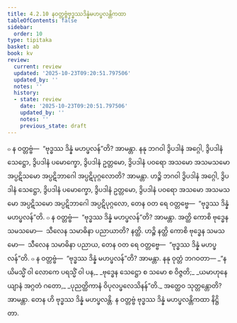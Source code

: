 ```yaml
---
title: 4.2.10 နဝတ္တဗ္ဗံဗုဒ္ဓဿဒိန္နံမဟပ္ဖလန္တိကထာ
tableOfContents: false
sidebar:
  order: 10
type: tipitaka
basket: ab
book: kv
review:
  current: review
  updated: '2025-10-23T09:20:51.797506'
  updated_by: ''
  notes: ''
  history:
  - state: review
    date: '2025-10-23T09:20:51.797506'
    updated_by: ''
    notes: ''
    previous_state: draft
---
```



<ReviewStatus review={frontmatter.review} showDetails={true} />

<HypothesisAnnotation frontmatter={frontmatter} />

<DynamicBreadcrumb />

<Division number="799" book="kv" e="ch" v="32" p="403">

<Paragraph number="2496" book="kv">
๐ န ဝတ္တဗ္ဗံ—  “ဗုဒ္ဓဿ ဒိန္နံ မဟပ္ဖလန်”တိ? အာမန္တာ. နနု ဘဂဝါ ဒွိပဒါနံ အဂ္ဂေါ, ဒွိပဒါနံ သေဋ္ဌော, ဒွိပဒါနံ ပမောက္ခော, ဒွိပဒါနံ ဥတ္တမော, ဒွိပဒါနံ ပဝရော အသမော အသမသမော အပ္ပဋိသမော အပ္ပဋိဘာဂေါ အပ္ပဋိပုဂ္ဂလောတိ? အာမန္တာ. ဟဉ္စိ ဘဂဝါ ဒွိပဒါနံ အဂ္ဂေါ, ဒွိပဒါနံ သေဋ္ဌော, ဒွိပဒါနံ ပမောက္ခော, ဒွိပဒါနံ ဥတ္တမော, ဒွိပဒါနံ ပဝရော အသမော အသမသမော အပ္ပဋိသမော အပ္ပဋိဘာဂေါ အပ္ပဋိပုဂ္ဂလော, တေန ဝတ ရေ ဝတ္တဗ္ဗေ—  “ဗုဒ္ဓဿ ဒိန္နံ မဟပ္ဖလန်”တိ.
</Paragraph>

<Paragraph number="2497" book="kv">
๐ န ဝတ္တဗ္ဗံ—  “ဗုဒ္ဓဿ ဒိန္နံ မဟပ္ဖလန်”တိ? အာမန္တာ. အတ္ထိ ကောစိ ဗုဒ္ဓေန သမသမော—  သီလေန သမာဓိနာ ပညာယာတိ? နတ္ထိ. ဟဉ္စိ နတ္ထိ ကောစိ ဗုဒ္ဓေန သမသမော—  သီလေန သမာဓိနာ ပညာယ, တေန ဝတ ရေ ဝတ္တဗ္ဗေ—  “ဗုဒ္ဓဿ ဒိန္နံ မဟပ္ဖလန်”တိ.
</Paragraph>

<Paragraph number="2498" book="kv">
๐ န ဝတ္တဗ္ဗံ—  “ဗုဒ္ဓဿ ဒိန္နံ မဟပ္ဖလန်”တိ? အာမန္တာ. နနု ဝုတ္တံ ဘဂဝတာ—
</Paragraph>

<Paragraph number="2499" type="verses" book="kv">
_“နယိမသ္မိံ ဝါ လောကေ ပရသ္မိံ ဝါ ပန,_  
_ဗုဒ္ဓေန သေဋ္ဌော စ သမော စ ဝိဇ္ဇတိ;_  
_ယမာဟုနေယျာနံ အဂ္ဂတံ ဂတော,_  
_ပုညတ္ထိကာနံ ဝိပုလပ္ဖလေသိနန်”တိ._  

</Paragraph>

<Paragraph number="2500" book="kv">
အတ္ထေဝ သုတ္တန္တောတိ? အာမန္တာ. တေန ဟိ ဗုဒ္ဓဿ ဒိန္နံ မဟပ္ဖလန္တိ.

</Paragraph>
</Division>

<Paragraph number="2501" type="center" book="kv">
န ဝတ္တဗ္ဗံ ဗုဒ္ဓဿ ဒိန္နံ မဟပ္ဖလန္တိကထာ နိဋ္ဌိတာ.
</Paragraph>